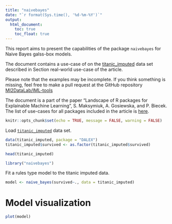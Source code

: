 ```yaml
---
title: "naivebayes"
date: "`r format(Sys.time(), '%d-%m-%Y')`"
output:
  html_document:
    toc: true
    toc_float: true
---
```

  
This report aims to present the capabilities of the package `naivebayes`  for Naive Bayes galss-box models.

The document contains a use-case of on the [titanic_imputed](https://modeloriented.github.io/DALEX/reference/titanic.html) data set described in Section real-world use-case of the article.

Please note that the examples may be incomplete. If you think something is missing, feel free to make a pull request at the GitHub repository [MI2DataLab/IML-tools](https://github.com/MI2DataLab/IML-tools)

The document is a part of the paper "Landscape of R packages for Explainable Machine Learning", S. Maksymiuk, A. Gosiewska, and P. Biecek. 
The list of use-cases for all packages included in the article is [here](https://mi2datalab.github.io/IML-tools/).  

```r
knitr::opts_chunk$set(echo = TRUE, message = FALSE, warning = FALSE)
```



Load [`titanic_imputed`](https://modeloriented.github.io/DALEX/reference/titanic.html) data set.

```r
data(titanic_imputed, package = "DALEX")
titanic_imputed$survived <- as.factor(titanic_imputed$survived)

head(titanic_imputed)
```

```r
library("naivebayes")
```


Fit a rules type model to the titanic imputed data.

```r
model <- naive_bayes(survived~., data = titanic_imputed)
```


# Model visualization


```r
plot(model)
```


